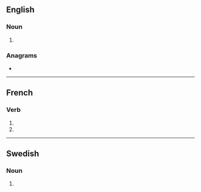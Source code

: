 ==English==

===Noun===
{{head|en|noun plural form}}

# {{plural of|cession|lang=en}}

===Anagrams===
* {{anagrams|en|cosiness|scioness}}

----

==French==

===Verb===
{{fr-verb-form}}

# {{inflection of|cesser||1|p|impf|indc|lang=fr}}
# {{inflection of|cesser||1|p|pres|subj|lang=fr}}

----

==Swedish==

===Noun===
{{head|sv|noun form}}

# {{sv-noun-form-indef-gen|cession}}